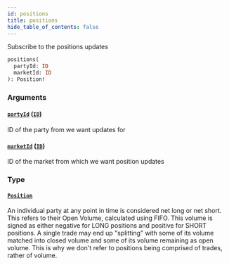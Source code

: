 ```yaml
---
id: positions
title: positions
hide_table_of_contents: false
---
```



Subscribe to the positions updates

```graphql
positions(
  partyId: ID
  marketId: ID
): Position!
```


### Arguments

#### [`partyId`](#) ([`ID`](/mainnet/api/graphql/scalars/id))

ID of the party from we want updates for


#### [`marketId`](#) ([`ID`](/mainnet/api/graphql/scalars/id))

ID of the market from which we want position updates


### Type

#### [`Position`](/mainnet/api/graphql/objects/position)

An individual party at any point in time is considered net long or net short. This refers to their Open Volume,
calculated using FIFO. This volume is signed as either negative for LONG positions and positive for SHORT positions. A
single trade may end up "splitting" with some of its volume matched into closed volume and some of its volume
remaining as open volume. This is why we don't refer to positions being comprised of trades, rather of volume.




